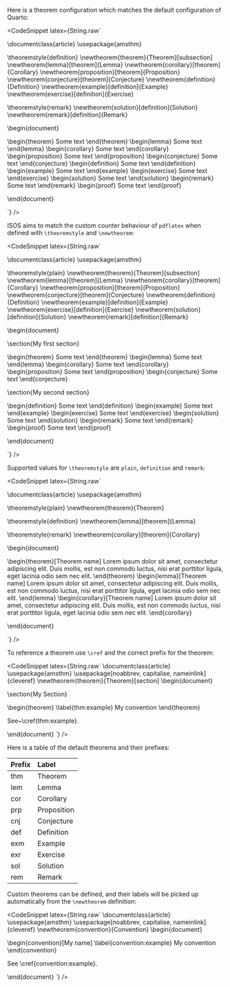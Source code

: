 Here is a theorem configuration which matches the default configuration of Quarto:

<CodeSnippet
  latex={String.raw`

\documentclass{article}
\usepackage{amsthm}

\theoremstyle{definition}
\newtheorem{theorem}{Theorem}[subsection]
\newtheorem{lemma}[theorem]{Lemma}
\newtheorem{corollary}[theorem]{Corollary}
\newtheorem{proposition}[theorem]{Proposition}
\newtheorem{conjecture}[theorem]{Conjecture}
\newtheorem{definition}{Definition}
\newtheorem{example}[definition]{Example}
\newtheorem{exercise}[definition]{Exercise}

\theoremstyle{remark}
\newtheorem{solution}[definition]{Solution}
\newtheorem{remark}[definition]{Remark}

\begin{document}

\begin{theorem} Some text \end{theorem}
\begin{lemma} Some text \end{lemma}
\begin{corollary} Some text \end{corollary}
\begin{proposition} Some text \end{proposition}
\begin{conjecture} Some text \end{conjecture}
\begin{definition} Some text \end{definition}
\begin{example} Some text \end{example}
\begin{exercise} Some text \end{exercise}
\begin{solution} Some text \end{solution}
\begin{remark} Some text \end{remark}
\begin{proof} Some text \end{proof}

\end{document}

`}
/>

ISOS aims to match the custom counter behaviour of `pdflatex` when defined with `\theoremstyle` and `\newtheorem`:

<CodeSnippet
  latex={String.raw`

\documentclass{article}
\usepackage{amsthm}

\theoremstyle{plain}
\newtheorem{theorem}{Theorem}[subsection]
\newtheorem{lemma}[theorem]{Lemma}
\newtheorem{corollary}[theorem]{Corollary}
\newtheorem{proposition}[theorem]{Proposition}
\newtheorem{conjecture}[theorem]{Conjecture}
\newtheorem{definition}{Definition}
\newtheorem{example}[definition]{Example}
\newtheorem{exercise}[definition]{Exercise}
\newtheorem{solution}[definition]{Solution}
\newtheorem{remark}[definition]{Remark}

\begin{document}

\section{My first section}

\begin{theorem} Some text \end{theorem}
\begin{lemma} Some text \end{lemma}
\begin{corollary} Some text \end{corollary}
\begin{proposition} Some text \end{proposition}
\begin{conjecture} Some text \end{conjecture}

\section{My second section}

\begin{definition} Some text \end{definition}
\begin{example} Some text \end{example}
\begin{exercise} Some text \end{exercise}
\begin{solution} Some text \end{solution}
\begin{remark} Some text \end{remark}
\begin{proof} Some text \end{proof}

\end{document}

`}
/>

Supported values for `\theoremstyle` are `plain`, `definition` and `remark`:

<CodeSnippet
  latex={String.raw`

\documentclass{article}
\usepackage{amsthm}

\theoremstyle{plain}
\newtheorem{theorem}{Theorem}

\theoremstyle{definition}
\newtheorem{lemma}[theorem]{Lemma}

\theoremstyle{remark}
\newtheorem{corollary}[theorem]{Corollary}

\begin{document}

\begin{theorem}[Theorem name] Lorem ipsum dolor sit amet, consectetur adipiscing elit. Duis mollis, est non commodo luctus, nisi erat porttitor ligula, eget lacinia odio sem nec elit. \end{theorem}
\begin{lemma}[Theorem name] Lorem ipsum dolor sit amet, consectetur adipiscing elit. Duis mollis, est non commodo luctus, nisi erat porttitor ligula, eget lacinia odio sem nec elit. \end{lemma}
\begin{corollary}[Theorem name] Lorem ipsum dolor sit amet, consectetur adipiscing elit. Duis mollis, est non commodo luctus, nisi erat porttitor ligula, eget lacinia odio sem nec elit. \end{corollary}

\end{document}

`}
/>

To reference a theorem use `\cref` and the correct prefix for the theorem:

<CodeSnippet latex={String.raw`
\documentclass{article}
\usepackage{amsthm}
\usepackage[noabbrev, capitalise, nameinlink]{cleveref}
\newtheorem{theorem}{Theorem}[section]
\begin{document}

\section{My Section}

\begin{theorem}
\label{thm:example}
My convention
\end{theorem}

See~\cref{thm:example}.

\end{document}
`} />

Here is a table of the default theorems and their prefixes:

| Prefix | Label       |
| :----- | :---------- |
| thm    | Theorem     |
| lem    | Lemma       |
| cor    | Corollary   |
| prp    | Proposition |
| cnj    | Conjecture  |
| def    | Definition  |
| exm    | Example     |
| exr    | Exercise    |
| sol    | Solution    |
| rem    | Remark      |

Custom theorems can be defined, and their labels will be picked up automatically from the `\newtheorem` definition:

<CodeSnippet latex={String.raw`
\documentclass{article}
\usepackage{amsthm}
\usepackage[noabbrev, capitalise, nameinlink]{cleveref}
\newtheorem{convention}{Convention}
\begin{document}

\begin{convention}[My name]
\label{convention:example}
My convention
\end{convention}

See \cref{convention:example}.

\end{document}
`} />
